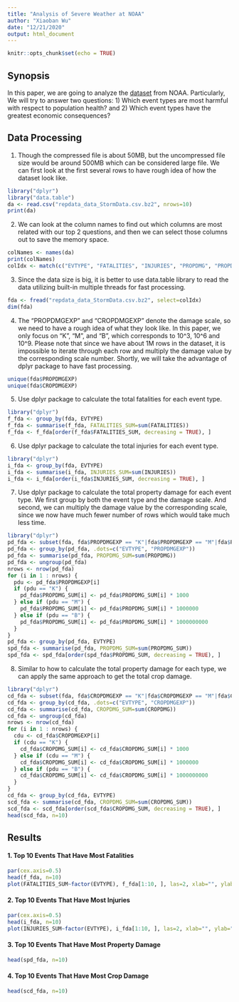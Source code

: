 ```yaml
---
title: "Analysis of Severe Weather at NOAA"
author: "Xiaoban Wu"
date: "12/21/2020"
output: html_document
---
```


```r
knitr::opts_chunk$set(echo = TRUE)
```

## Synopsis
In this paper, we are going to analyze the [dataset](https://d396qusza40orc.cloudfront.net/repdata%2Fdata%2FStormData.csv.bz2) from NOAA. Particularly, We will try to answer two questions: 1) Which event types are most harmful with respect to population health?
and 2) Which event types have the greatest economic consequences?

## Data Processing
1. Though the compressed file is about 50MB, but the uncompressed file size would be around 500MB which can be considered large file. We can first look at the first several rows to have rough idea of how the dataset look like.

```r
library("dplyr")
library("data.table")
da <- read.csv("repdata_data_StormData.csv.bz2", nrows=10)
print(da)
```

2. We can look at the column names to find out which columns are most related with our top 2 questions, and then we can select those columns out to save the memory space.

```r
colNames <- names(da)
print(colNames)
colIdx <- match(c("EVTYPE", "FATALITIES", "INJURIES", "PROPDMG", "PROPDMGEXP","CROPDMG", "CROPDMGEXP", "REFNUM"), colNames)
```

3. Since the data size is big, it is better to use data.table library to read the data utilizing built-in multiple threads for fast processing.

```r
fda <- fread("repdata_data_StormData.csv.bz2", select=colIdx)
dim(fda)
```

4. The "PROPDMGEXP" and "CROPDMGEXP" denote the damage scale, so we need to have a rough idea of what they look like. In this paper, we only focus on "K", "M", and "B", which corresponds to 10^3, 10^6 and 10^9. Please note that since we have about 1M rows in the dataset, it is impossible to iterate through each row and multiply the damage value by the corresponding scale number. Shortly, we will take the advantage of dplyr package to have fast processing.


```r
unique(fda$PROPDMGEXP)
unique(fda$CROPDMGEXP)
```

5. Use dplyr package to calculate the total fatalities for each event type.
```r
library("dplyr")
f_fda <- group_by(fda, EVTYPE)
f_fda <- summarise(f_fda, FATALITIES_SUM=sum(FATALITIES))
f_fda <- f_fda[order(f_fda$FATALITIES_SUM, decreasing = TRUE), ]
```

6. Use dplyr package to calculate the total injuries for each event type.
```r
library("dplyr")
i_fda <- group_by(fda, EVTYPE)
i_fda <- summarise(i_fda, INJURIES_SUM=sum(INJURIES))
i_fda <- i_fda[order(i_fda$INJURIES_SUM, decreasing = TRUE), ]
```

7. Use dplyr package to calculate the total property damage for each event type. We first group by both the event type and the damage scale. And second, we can multiply the damage value by the corresponding scale, since we now have much fewer number of rows which would take much less time. 
```r
library("dplyr")
pd_fda <- subset(fda, fda$PROPDMGEXP == "K"|fda$PROPDMGEXP == "M"|fda$PROPDMGEXP == "B", c("EVTYPE", "PROPDMG", "PROPDMGEXP"))
pd_fda <- group_by(pd_fda, .dots=c("EVTYPE", "PROPDMGEXP"))
pd_fda <- summarise(pd_fda, PROPDMG_SUM=sum(PROPDMG))
pd_fda <- ungroup(pd_fda)
nrows <- nrow(pd_fda)
for (i in 1 : nrows) {
  pdu <- pd_fda$PROPDMGEXP[i]
  if (pdu == "K") {
    pd_fda$PROPDMG_SUM[i] <- pd_fda$PROPDMG_SUM[i] * 1000
  } else if (pdu == "M") {
    pd_fda$PROPDMG_SUM[i] <- pd_fda$PROPDMG_SUM[i] * 1000000
  } else if (pdu == "B") {
    pd_fda$PROPDMG_SUM[i] <- pd_fda$PROPDMG_SUM[i] * 1000000000
  }
}
pd_fda <- group_by(pd_fda, EVTYPE)
spd_fda <- summarise(pd_fda, PROPDMG_SUM=sum(PROPDMG_SUM))
spd_fda <- spd_fda[order(spd_fda$PROPDMG_SUM, decreasing = TRUE), ]
```

8. Similar to how to calculate the total property damage for each type, we can apply the same approach to get the total crop damage. 
```r
library("dplyr")
cd_fda <- subset(fda, fda$CROPDMGEXP == "K"|fda$CROPDMGEXP == "M"|fda$CROPDMGEXP == "B", c("EVTYPE", "CROPDMG", "CROPDMGEXP"))
cd_fda <- group_by(cd_fda, .dots=c("EVTYPE", "CROPDMGEXP"))
cd_fda <- summarise(cd_fda, CROPDMG_SUM=sum(CROPDMG))
cd_fda <- ungroup(cd_fda)
nrows <- nrow(cd_fda)
for (i in 1 : nrows) {
  cdu <- cd_fda$CROPDMGEXP[i]
  if (cdu == "K") {
    cd_fda$CROPDMG_SUM[i] <- cd_fda$CROPDMG_SUM[i] * 1000
  } else if (cdu == "M") {
    cd_fda$CROPDMG_SUM[i] <- cd_fda$CROPDMG_SUM[i] * 1000000
  } else if (pdu == "B") {
    cd_fda$CROPDMG_SUM[i] <- cd_fda$CROPDMG_SUM[i] * 1000000000
  }
}
cd_fda <- group_by(cd_fda, EVTYPE)
scd_fda <- summarise(cd_fda, CROPDMG_SUM=sum(CROPDMG_SUM))
scd_fda <- scd_fda[order(scd_fda$CROPDMG_SUM, decreasing = TRUE), ]
head(scd_fda, n=10)
```

## Results
#### 1. Top 10 Events That Have Most Fatalities
```r
par(cex.axis=0.5)
head(f_fda, n=10)
plot(FATALITIES_SUM~factor(EVTYPE), f_fda[1:10, ], las=2, xlab="", ylab="", main="Top 10 Events That Have Most Fatalities")
```

#### 2. Top 10 Events That Have Most Injuries
```r
par(cex.axis=0.5)
head(i_fda, n=10)
plot(INJURIES_SUM~factor(EVTYPE), i_fda[1:10, ], las=2, xlab="", ylab="", main="Top 10 Events That Have Most Injuries")
```

#### 3. Top 10 Events That Have Most Property Damage
```r
head(spd_fda, n=10)
```

#### 4. Top 10 Events That Have Most Crop Damage
```r
head(scd_fda, n=10)
```
